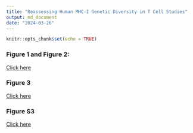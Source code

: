 ```yaml
---
title: "Reassessing Human MHC-I Genetic Diversity in T Cell Studies"
output: md_document
date: "2024-03-26"
---
```


```r
knitr::opts_chunk$set(echo = TRUE)
```

### Figure 1 and Figure 2:

[Click here](https://github.com/roderickslieker/HLA_Disparity/blob/master/001_MHC_Complexes.md)

### Figure 3

[Click here](https://github.com/roderickslieker/HLA_Disparity/blob/master/001_MHC_Complexes.md)

### Figure S3
[Click here](https://github.com/roderickslieker/HLA_Disparity/blob/master/001_MHC_Complexes.md)
